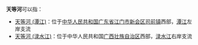 '''天等河'''可以指：
* [[天等河_(潭江)|天等河 (潭江)]]：位于[[中华人民共和国|中华人民共和国]][[广东省|广东省]][[江门市|江门市]][[新会区|新会区]][[司前镇_(江门市)|司前镇]]西部，[[潭江|潭江]]左岸支流
* [[天等河_(渌水江)|天等河 (渌水江)]]：位于中华人民共和国[[广西壮族自治区|广西壮族自治区]]西部，[[渌水江|渌水江]]右岸支流
{{disambig|T|Cat=三字中国地名消歧义}}